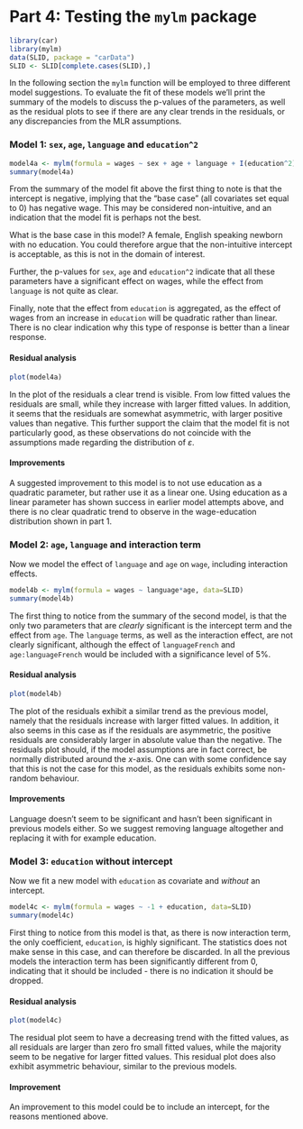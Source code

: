 # Part 4: Testing the `mylm` package
```r
library(car)
library(mylm)
data(SLID, package = "carData")
SLID <- SLID[complete.cases(SLID),]
```

In the following section the `mylm` function will be employed to three different model suggestions.
To evaluate the fit of these models we'll print the summary of the models to discuss the p-values of the parameters, as well as the residual plots to see if there are any clear trends in the residuals, or any discrepancies from the MLR assumptions.

### Model 1: `sex`, `age`, `language` and `education^2`

```r
model4a <- mylm(formula = wages ~ sex + age + language + I(education^2), data=SLID)
summary(model4a)
```
From the summary of the model fit above the first thing to note is that the intercept is negative, implying that the "base case" (all covariates set equal to 0) has negative wage.
This may be considered non-intuitive, and an indication that the model fit is perhaps not the best.

What is the base case in this model? A female, English speaking newborn with no education. You could therefore argue that the non-intuitive intercept is acceptable, as this is not in the domain of interest.

Further, the p-values for `sex`, `age` and `education^2` indicate that all these parameters have a significant effect on wages, while the effect from `language` is not quite as clear.

Finally, note that the effect from `education` is aggregated, as the effect of wages from an increase in `education` will be quadratic rather than linear. There is no clear indication why this type of response is better than a linear response.

#### Residual analysis

```r
plot(model4a)
```

In the plot of the residuals a clear trend is visible. From low fitted values the residuals are small, while they increase with larger fitted values. In addition, it seems that the residuals are somewhat asymmetric, with larger positive values than negative. This further support the claim that the model fit is not particularly good, as these observations do not coincide with the assumptions made regarding the distribution of $\varepsilon$.

#### Improvements
A suggested improvement to this model is to not use education as a quadratic parameter, but rather use it as a linear one. Using education as a linear parameter has shown success in earlier model attempts above, and there is no clear quadratic trend to observe in the wage-education distribution shown in part 1.

### Model 2: `age`, `language` and interaction term

Now we model the effect of `language` and `age` on `wage`, including interaction effects.

```r
model4b <- mylm(formula = wages ~ language*age, data=SLID)
summary(model4b)
```

The first thing to notice from the summary of the second model, is that the only two parameters that are *clearly* significant is the intercept term and the effect from `age`.
The `language` terms, as well as the interaction effect, are not clearly significant, although the effect of `languageFrench` and `age:languageFrench` would be included with a significance level of 5%. 

#### Residual analysis

```r
plot(model4b)
```

The plot of the residuals exhibit a similar trend as the previous model, namely that the residuals increase with larger fitted values. In addition, it also seems in this case as if the residuals are asymmetric, the positive residuals are considerably larger in absolute value than the negative.
The residuals plot should, if the model assumptions are in fact correct, be normally distributed around the $x$-axis.
One can with some confidence say that this is not the case for this model, as the residuals exhibits some non-random behaviour.

#### Improvements
Language doesn't seem to be significant and hasn't been significant in previous models either. So we suggest removing language altogether and replacing it with for example education.


### Model 3: `education` without intercept

Now we fit a new model with `education` as covariate and *without* an intercept.

```r
model4c <- mylm(formula = wages ~ -1 + education, data=SLID)
summary(model4c)
```

First thing to notice from this model is that, as there is now interaction term, the only coefficient, `education`, is highly significant.
The statistics does not make sense in this case, and can therefore be discarded.
In all the previous models the interaction term has been significantly different from 0, indicating that it should be included - there is no indication it should be dropped.

#### Residual analysis

```r
plot(model4c)
```

The residual plot seem to have a decreasing trend with the fitted values, as all residuals are larger than zero fro small fitted values, while the majority seem to be negative for larger fitted values.
This residual plot does also exhibit asymmetric behaviour, similar to the previous models.

#### Improvement

An improvement to this model could be to include an intercept, for the reasons mentioned above.
